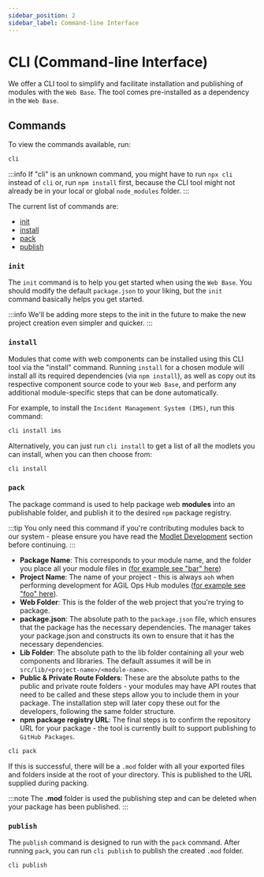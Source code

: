 ```yaml
---
sidebar_position: 2
sidebar_label: Command-line Interface
---
```



# CLI (Command-line Interface)

We offer a CLI tool to simplify and facilitate installation and publishing of modules with the `Web Base`. The tool
comes pre-installed as a dependency in the `Web Base`.

## Commands

To view the commands available, run:

```bash title="web-base/web"
cli
```

:::info
If "cli" is an unknown command, you might have to run `npx cli` instead of `cli` or, run `npm install` first, because
the CLI tool might not already be in your local or global `node_modules` folder.
:::

The current list of commands are:

-   [init](#init)
-   [install](#install)
-   [pack](#pack)
-   [publish](#publish)

### `init`

The `init` command is to help you get started when using the `Web Base`. You should modify the default `package.json`
to your liking, but the `init` command basically helps you get started.

:::info
We'll be adding more steps to the init in the future to make the new project creation even simpler and quicker.
:::

### `install`

Modules that come with web components can be installed using this CLI tool via the "install" command. Running `install`
for a chosen module will install all its required dependencies (via `npm install`), as well as copy out its respective
component source code to your `Web Base`, and perform any additional module-specific steps that can be done
automatically.

For example, to install the `Incident Management System (IMS)`, run this command:

```bash title="web-base/web"
cli install ims
```

Alternatively, you can just run `cli install` to get a list of all the modlets you can install, when you can then
choose from:

```bash title="web-base/web"
cli install
```

### `pack`

The package command is used to help package web **modules** into an publishable folder, and publish it to the
desired `npm` package registry.

:::tip
You only need this command if you're contributing modules back to our system - please
ensure you have read the [Modlet Development](/stable/contributing/development/module-development) section
before continuing.
:::

-   **Package Name**: This corresponds to your module name, and the folder you place all your module files in
    ([for example see "bar" here](/docs/stable/contributing/development/module-development#cli-tool-packaging-requirements))
-   **Project Name**: The name of your project - this is always `aoh` when performing development for AGIL Ops Hub
    modules ([for example see "foo" here](/docs/stable/contributing/development/module-development#cli-tool-packaging-requirements)).
-   **Web Folder**: This is the folder of the web project that you're trying to package.
-   **package.json**: The absolute path to the `package.json` file, which ensures that the package has the necessary
    dependencies. The manager takes your package.json and constructs its own to ensure that it has the
    necessary dependencies.
-   **Lib Folder**: The absolute path to the lib folder containing all your web components and libraries. The default
    assumes it will be in `src/lib/<project-name>/<module-name>`.
-   **Public & Private Route Folders**: These are the absolute paths to the public and private route folders - your
    modules may have API routes that need to be called and these steps allow you to include them in your package. The
    installation step will later copy these out for the developers, following the same folder structure.
-   **npm package registry URL**: The final steps is to confirm the repository URL for your package - the tool is
    currently built to support publishing to `GitHub Packages`.

```bash title="web-base/web"
cli pack
```

If this is successful, there will be a `.mod` folder with all your exported files and folders inside at the root of your
directory. This is published to the URL supplied during packing.

:::note
The **.mod** folder is used the publishing step and can be deleted when your package has been published.
:::

### `publish`

The `publish` command is designed to run with the `pack` command. After running `pack`, you can run `cli publish` to
publish the created `.mod` folder.

```bash title="web-base/web"
cli publish
```
